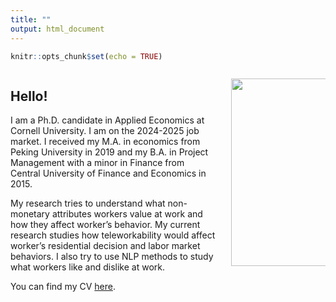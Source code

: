 ```yaml
---
title: ""
output: html_document
---
```


```r
knitr::opts_chunk$set(echo = TRUE)
```


<style>
  .column-left{
    float: left;
    width: 65%;
    text-align: left;
  }
.column-right{
  float: right;
  width: 30%;
  text-align: right;
}
</style>

<div class="column-left">
## Hello!
I am a Ph.D. candidate in Applied Economics at Cornell University. I am on the 2024-2025 job market. I received my M.A. in economics from Peking University in 2019 and my B.A. in Project Management with a minor in Finance from Central University of Finance and Economics in 2015.

My research tries to understand what non-monetary attributes workers value at work and how they affect worker's behavior. My current research studies how teleworkability would affect worker's residential decision and labor market behaviors. I also try to use NLP methods to study what workers like and dislike at work.

You can find my CV [here](files/CV_Xiaoying_Liu_Sep24.pdf).
</div>

<div class="column-right">
<img style="float right;" src="images/Xiaoying-Liu-May24.jpg" width="300px"> 
</div>
